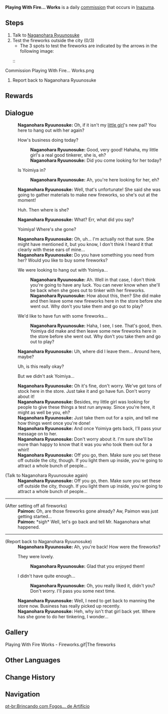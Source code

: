 {{Quest Infobox
|id            = 
|type          = Commission
|image         = Commission Playing With Fire... Works.png
|description   = 
|region        = Inazuma
|startLocation = [[Inazuma City]], [[Inazuma]]
|requirement   = 
|other         = * AR-Dependent Rewards
|npc           = Naganohara Ryuunosuke
|characters    = Traveler; Naganohara Ryuunosuke
}}
'''Playing With Fire... Works''' is a daily [[commission]] that occurs in [[Inazuma]].

==Steps==
#Talk to [[Naganohara Ryuunosuke]]
#Test the fireworks outside the city (0/3)
#*The 3 spots to test the fireworks are indicated by the arrows in the following image:
#::<gallery hideaddbutton="true" captionalign="center">
Commission Playing With Fire... Works.png
</gallery>
#Report back to Naganohara Ryuunosuke

==Rewards==
{{Commission Rewards|full}}

==Dialogue==
{{Quest Description|Naganohara Fireworks seems to have come up with some new pyrotechnics...}}
{{Dialogue start}}
:'''Naganohara Ryuunosuke:''' Oh, if it isn't my [[Yoimiya|little girl]]'s new pal? You here to hang out with her again?
:{{DIcon}} How's business doing today?
::'''Naganohara Ryuunosuke:''' Good, very good! Hahaha, my little girl's a real good tinkerer, she is, eh?
::'''Naganohara Ryuunosuke:''' Did you come looking for her today?
:{{DIcon}} Is Yoimiya in?
::'''Naganohara Ryuunosuke:''' Ah, you're here looking for her, eh?
:'''Naganohara Ryuunosuke:''' Well, that's unfortunate! She said she was going to gather materials to make new fireworks, so she's out at the moment!
:{{DIcon}} Huh. Then where is she?
:'''Naganohara Ryuunosuke:''' What? Err, what did you say?
:{{DIcon}} Yoimiya! Where's she gone?
:'''Naganohara Ryuunosuke:''' Oh, uh... I'm actually not that sure. She might have mentioned it, but you know, I don't think I heard it that clearly with these ears of mine...
:'''Naganohara Ryuunosuke:''' Do you have something you need from her? Would you like to buy some fireworks?
:{{DIcon}} We were looking to hang out with Yoimiya...
::'''Naganohara Ryuunosuke:''' Ah. Well in that case, I don't think you're going to have any luck. You can never know when she'll be back when she goes out to tinker with her fireworks.
::'''Naganohara Ryuunosuke:''' How about this, then? She did make and then leave some new fireworks here in the store before she went out. Why don't you take them and go out to play?
:{{DIcon}} We'd like to have fun with some fireworks...
::'''Naganohara Ryuunosuke:''' Haha, I see, I see. That's good, then. Yoimiya did make and then leave some new fireworks here in the store before she went out. Why don't you take them and go out to play?
:'''Naganohara Ryuunosuke:''' Uh, where did I leave them... Around here, maybe?
:{{DIcon}} Uh, is this really okay?
:{{DIcon}} But we didn't ask Yoimiya...
:'''Naganohara Ryuunosuke:''' Oh it's fine, don't worry. We've got tons of stock here in the store. Just take it and go have fun. Don't worry about it!
:'''Naganohara Ryuunosuke:''' Besides, my little girl was looking for people to give these things a test run anyway. Since you're here, it might as well be you, eh?
:'''Naganohara Ryuunosuke:''' Just take them out for a spin, and tell me how things went once you're done!
:'''Naganohara Ryuunosuke:''' And once Yoimiya gets back, I'll pass your message on to her.
:'''Naganohara Ryuunosuke:''' Don't worry about it. I'm sure she'll be more than happy to know that it was you who took them out for a whirl!
:'''Naganohara Ryuunosuke:''' Off you go, then. Make sure you set these off outside the city, though. If you light them up inside, you're going to attract a whole bunch of people...

;(Talk to Naganohara Ryuunosuke again)
:'''Naganohara Ryuunosuke:''' Off you go, then. Make sure you set these off outside the city, though. If you light them up inside, you're going to attract a whole bunch of people...
----
;(After setting off all fireworks)
:'''Paimon:''' Oh, are those fireworks gone already? Aw, Paimon was just getting  started...
:'''Paimon:''' *sigh* Well, let's go back and tell Mr. Naganohara what happened.
----
;(Report back to Naganohara Ryuunosuke)
:'''Naganohara Ryuunosuke:''' Ah, you're back! How were the fireworks?
:{{DIcon}} They were lovely.
::'''Naganohara Ryuunosuke:''' Glad that you enjoyed them!
:{{DIcon}} I didn't have quite enough...
::'''Naganohara Ryuunosuke:''' Oh, you really liked it, didn't you? Don't worry. I'll pass you some next time.
:'''Naganohara Ryuunosuke:''' Well, I need to get back to manning the store now. Business has really picked up recently.
:'''Naganohara Ryuunosuke:''' Heh, why isn't that girl back yet. Where has she gone to do her tinkering, I wonder...
{{Dialogue end}}

==Gallery==
<gallery>
Playing With Fire Works - Fireworks.gif|The fireworks
</gallery>

==Other Languages==
{{Other Languages
|en      = Playing With Fire... Works
|zhs     = 烟花试玩计划
|zhs_rm  = Yānhuā Shìwán Jìhuà
|zht     = 煙花試玩計劃
|zht_rm  = Yānhuā Shìwán Jìhuà
|zh_tl   = Fireworks Demo Program
|ja      = 花火試し打ち計画
|ja_rm   = Hanabi Tameshi-uchi Keikaku
|ja_tl   = Fireworks Testing Plan
|ko      = 폭죽 체험 작전
|ko_rm   = Pokjuk Cheheom Jakjeon
|ko_tl   = Fireworks Experience Operation
|es      = Jugando con fuegos... artificiales
|es_tl   = Playing With Fire... Works
|fr      = Jouer avec le feu... d'artifice
|fr_tl   = Playing With Fire... Work
|ru      = Игра с огнём
|ru_tl   = Playing With Fire
|th      = แผนการทดสอบดอกไม้ไฟ
|th_rm   = 
|th_tl   = Fireworks Testing Plan
|vi      = Kế Hoạch Thử Pháo Hoa
|vi_tl   = Fireworks Test Plan
|de      = Das Spiel mit dem Feuer...werk
|de_tl   = The Game With the Fire... works
|id      = Percobaan Kembang Api
|id_tl   = Fireworks Testing
|pt      = Brincando com Fogos... de Artifício
|pt_tl   = Playing With Fire... Works
}}

==Change History==
{{Change History|2.1}}

==Navigation==
{{Commission Navbox|Inazuma|Standalone}}
[[pt-br:Brincando com Fogos... de Artifício]]